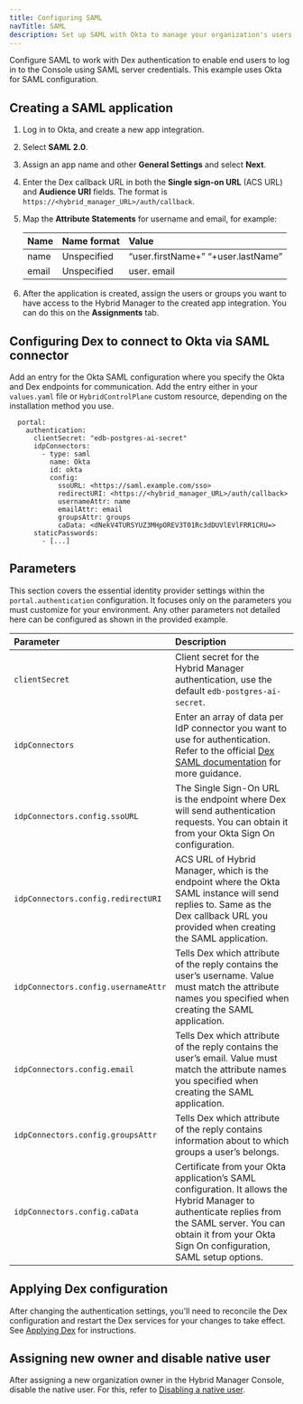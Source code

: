```yaml
---
title: Configuring SAML
navTitle: SAML
description: Set up SAML with Okta to manage your organization's users.
---
```


Configure SAML to work with Dex authentication to enable end users to log in to the Console using SAML server credentials. This example uses Okta for SAML configuration. 

## Creating a SAML application

1.  Log in to Okta, and create a new app integration.   

1.  Select **SAML 2.0**.   

1.  Assign an app name and other **General Settings** and select **Next**.    

1.  Enter the Dex callback URL in both the **Single sign-on URL** (ACS URL) and **Audience URI** fields. The format is `https://<hybrid_manager_URL>/auth/callback`.  

1.  Map the **Attribute Statements** for username and email, for example: 

    | Name  | Name format | Value                              |
    |:------|:------------|:-----------------------------------|
    | name  | Unspecified | “user.firstName+” “+user.lastName” |
    | email | Unspecified | user. email                           |

1.  After the application is created, assign the users or groups you want to have access to the Hybrid Manager to the created app integration. You can do this on the **Assignments** tab. 

## Configuring Dex to connect to Okta via SAML connector

Add an entry for the Okta SAML configuration where you specify the Okta and Dex endpoints for communication. Add the entry either in your `values.yaml` file or `HybridControlPlane` custom resource, depending on the installation method you use.

```shell
  portal:
    authentication:
      clientSecret: "edb-postgres-ai-secret"
      idpConnectors:
        - type: saml
          name: Okta
          id: okta
          config:
            ssoURL: <https://saml.example.com/sso>
            redirectURI: <https://<hybrid_manager_URL>/auth/callback>
            usernameAttr: name
            emailAttr: email
            groupsAttr: groups
            caData: <dNekV4TURSYUZ3MHpOREV3T01Rc3dDUVlEVlFRR1CRU=>
      staticPasswords:
        - [...]
```

## Parameters 

This section covers the essential identity provider settings within the `portal.authentication` configuration. It focuses only on the parameters you must customize for your environment. Any other parameters not detailed here can be configured as shown in the provided example.

| Parameter                           | Description                                                                                                                                                                                                         |
|:------------------------------------|:--------------------------------------------------------------------------------------------------------------------------------------------------------------------------------------------------------------------|
| `clientSecret`                      | Client secret for the Hybrid Manager authentication, use the default `edb-postgres-ai-secret`.                                                                                                                        |
| `idpConnectors`                     | Enter an array of data per IdP connector you want to use for authentication. Refer to the official [Dex SAML documentation](https://dexidp.io/docs/connectors/saml/#configuration) for more guidance.               |
| `idpConnectors.config.ssoURL`       | The Single Sign-On URL is the endpoint where Dex will send authentication requests. You can obtain it from your Okta Sign On configuration.                                                                         |
| `idpConnectors.config.redirectURI`  | ACS URL of Hybrid Manager, which is the endpoint where the Okta SAML instance will send replies to. Same as the Dex callback URL you provided when creating the SAML application.                                   |
| `idpConnectors.config.usernameAttr` | Tells Dex which attribute of the reply contains the user’s username. Value must match the attribute names you specified when creating the SAML application.                                                         |
| `idpConnectors.config.email`        | Tells Dex which attribute of the reply contains the user’s email. Value must match the attribute names you specified when creating the SAML application.                                                            |
| `idpConnectors.config.groupsAttr`   | Tells Dex which attribute of the reply contains information about to which groups a user’s belongs.                                                                                                                 |
| `idpConnectors.config.caData`       | Certificate from your Okta application’s SAML configuration. It allows the Hybrid Manager to authenticate replies from the SAML server. You can obtain it from your Okta Sign On configuration, SAML setup options. |

## Applying Dex configuration

After changing the authentication settings, you'll need to reconcile the Dex configuration and restart the Dex services for your changes to take effect. See [Applying Dex](/edb-postgres-ai/hybrid-manager/using_hybrid_manager/managing_users/apply_dex_config/) for instructions. 

## Assigning new owner and disable native user 

After assigning a new organization owner in the Hybrid Manager Console, disable the native user. For this, refer to [Disabling a native user](/edb-postgres-ai/hybrid-manager/using_hybrid_manager/managing_users/native_users/disable_native_user/). 